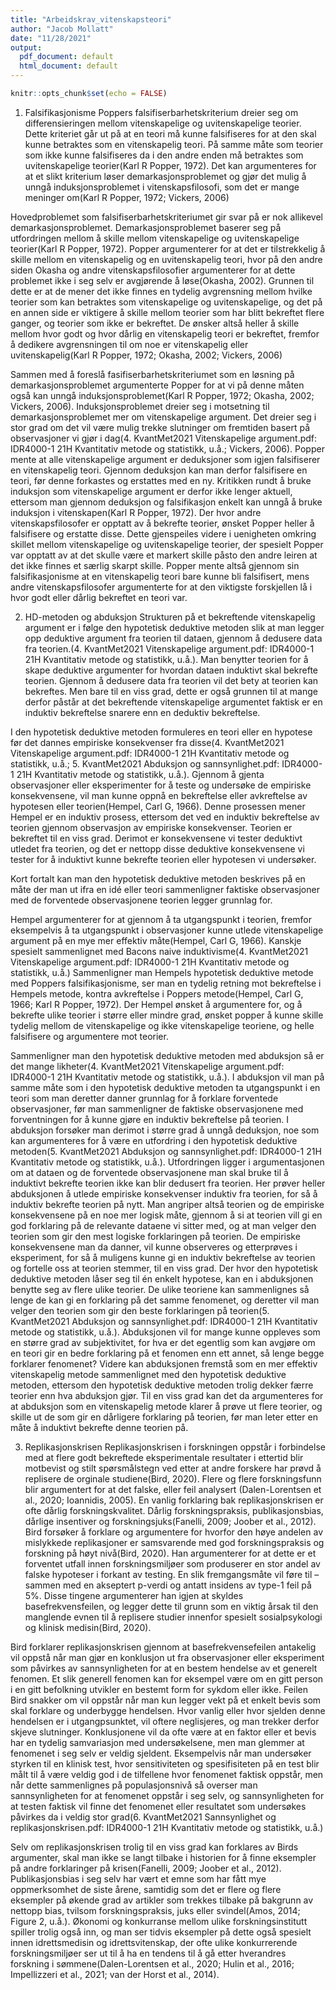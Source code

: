```yaml
---
title: "Arbeidskrav_vitenskapsteori"
author: "Jacob Mollatt"
date: "11/28/2021"
output:
  pdf_document: default
  html_document: default
---
```


```r
knitr::opts_chunk$set(echo = FALSE)
```

1. Falsifikasjonisme
Poppers falsifiserbarhetskriterium dreier seg om differensieringen mellom vitenskapelige og uvitenskapelige teorier. Dette kriteriet går ut på at en teori må kunne falsifiseres for at den skal kunne betraktes som en vitenskapelig teori. På samme måte som teorier som ikke kunne falsifiseres da i den andre enden må betraktes som uvitenskapelige teorier(Karl R Popper, 1972). Det kan argumenteres for at et slikt kriterium løser demarkasjonsproblemet og gjør det mulig å unngå induksjonsproblemet i vitenskapsfilosofi, som det er mange meninger om(Karl R Popper, 1972; Vickers, 2006) 

Hovedproblemet som falsifiserbarhetskriteriumet gir svar på er nok allikevel demarkasjonsproblemet. Demarkasjonsproblemet baserer seg på utfordringen mellom å skille mellom vitenskapelige og uvitenskapelige teorier(Karl R Popper, 1972). Popper argumenterer for at det er tilstrekkelig å skille mellom en vitenskapelig og en uvitenskapelig teori, hvor på den andre siden Okasha og andre vitenskapsfilosofier argumenterer for at dette problemet ikke i seg selv er avgjørende å løse(Okasha, 2002). Grunnen til dette er at de mener det ikke finnes en tydelig avgrensning mellom hvilke teorier som kan betraktes som vitenskapelige og uvitenskapelige, og det på en annen side er viktigere å skille mellom teorier som har blitt bekreftet flere ganger, og teorier som ikke er bekreftet. De ønsker altså heller å skille mellom hvor godt og hvor dårlig en vitenskapelig teori er bekreftet, fremfor å dedikere avgrensningen til om noe er vitenskapelig eller uvitenskapelig(Karl R Popper, 1972; Okasha, 2002; Vickers, 2006) 

Sammen med å foreslå fasifiserbarhetskriteriumet som en løsning på demarkasjonsproblemet argumenterte Popper for at vi på denne måten også kan unngå induksjonsproblemet(Karl R Popper, 1972; Okasha, 2002; Vickers, 2006). Induksjonsproblemet dreier seg i motsetning til demarkasjonsproblemet mer om vitenskapelige argument. Det dreier seg i stor grad om det vil være mulig trekke slutninger om fremtiden basert på observasjoner vi gjør i dag(4. KvantMet2021 Vitenskapelige argument.pdf: IDR4000-1 21H Kvantitativ metode og statistikk, u.å.; Vickers, 2006). Popper mente at alle vitenskapelige argument er deduksjoner som igjen falsifiserer en vitenskapelig teori. Gjennom deduksjon kan man derfor falsifisere en teori, før denne forkastes og erstattes med en ny. Kritikken rundt å bruke induksjon som vitenskapelige argument er derfor ikke lenger aktuell, ettersom man gjennom deduksjon og falsifikasjon enkelt kan unngå å bruke induksjon i vitenskapen(Karl R Popper, 1972). Der hvor andre vitenskapsfilosofer er opptatt av å bekrefte teorier, ønsket Popper heller å falsifisere og erstatte disse. Dette gjenspeiles videre i uenigheten omkring skillet mellom vitenskapelige og uvitenskapelige teorier, der spesielt Popper var opptatt av at det skulle være et markert skille påsto den andre leiren at det ikke finnes et særlig skarpt skille. Popper mente altså gjennom sin falsifikasjonisme at en vitenskapelig teori bare kunne bli falsifisert, mens andre vitenskapsfilosofer argumenterte for at den viktigste forskjellen lå i hvor godt eller dårlig bekreftet en teori var. 

2. HD-metoden og abduksjon
Strukturen på et bekreftende vitenskapelig argument er i følge den hypotetisk deduktive metoden slik at man legger opp deduktive argument fra teorien til dataen, gjennom å dedusere data fra teorien.(4. KvantMet2021 Vitenskapelige argument.pdf: IDR4000-1 21H Kvantitativ metode og statistikk, u.å.). Man benytter teorien for å skape deduktive argumenter for hvordan dataen induktivt skal bekrefte teorien. Gjennom å dedusere data fra teorien vil det bety at teorien kan bekreftes. Men bare til en viss grad, dette er også grunnen til at mange derfor påstår at det bekreftende vitenskapelige argumentet faktisk er en induktiv bekreftelse snarere enn en deduktiv bekreftelse. 

I den hypotetisk deduktive metoden formuleres en teori eller en hypotese før det dannes empiriske konsekvenser fra disse(4. KvantMet2021 Vitenskapelige argument.pdf: IDR4000-1 21H Kvantitativ metode og statistikk, u.å.; 5. KvantMet2021 Abduksjon og sannsynlighet.pdf: IDR4000-1 21H Kvantitativ metode og statistikk, u.å.). Gjennom å gjenta observasjoner eller eksperimenter for å teste og undersøke de empiriske konsekvensene, vil man kunne oppnå en bekreftelse eller avkreftelse av hypotesen eller teorien(Hempel, Carl G, 1966). Denne prosessen mener Hempel er en induktiv prosess, ettersom det ved en induktiv bekreftelse av teorien gjennom observasjon av empiriske konsekvenser. Teorien er bekreftet til en viss grad. Derimot er konsekvensene vi tester deduktivt utledet fra teorien, og det er nettopp disse deduktive konsekvensene vi tester for å induktivt kunne bekrefte teorien eller hypotesen vi undersøker. 

Kort fortalt kan man den hypotetisk deduktive metoden beskrives på en måte der man ut ifra en idé eller teori sammenligner faktiske observasjoner med de forventede observasjonene teorien legger grunnlag for.

Hempel argumenterer for at gjennom å ta utgangspunkt i teorien, fremfor eksempelvis å ta utgangspunkt i observasjoner kunne utlede vitenskapelige argument på en mye mer effektiv måte(Hempel, Carl G, 1966). Kanskje spesielt sammenlignet med Bacons naive induktivisme(4. KvantMet2021 Vitenskapelige argument.pdf: IDR4000-1 21H Kvantitativ metode og statistikk, u.å.) Sammenligner man Hempels hypotetisk deduktive metode med Poppers falsifikasjonisme, ser man en tydelig retning mot bekreftelse i Hempels metode, kontra avkreftelse i Poppers metode(Hempel, Carl G, 1966; Karl R Popper, 1972). Der Hempel ønsket å argumentere for, og å bekrefte ulike teorier i større eller mindre grad, ønsket popper å kunne skille tydelig mellom de vitenskapelige og ikke vitenskapelige teoriene, og helle falsifisere og argumentere mot teorier. 

Sammenligner man den hypotetisk deduktive metoden med abduksjon så er det mange likheter(4. KvantMet2021 Vitenskapelige argument.pdf: IDR4000-1 21H Kvantitativ metode og statistikk, u.å.). I abduksjon vil man på samme måte som i den hypotetisk deduktive metoden ta utgangspunkt i en teori som man deretter danner grunnlag for å forklare forventede observasjoner, før man sammenligner de faktiske observasjonene med forventningen for å kunne gjøre en induktiv bekreftelse på teorien. I abduksjon forsøker man derimot i større grad å unngå deduksjon, noe som kan argumenteres for å være en utfordring i den hypotetisk deduktive metoden(5. KvantMet2021 Abduksjon og sannsynlighet.pdf: IDR4000-1 21H Kvantitativ metode og statistikk, u.å.). Utfordringen ligger i argumentasjonen om at dataen og de forventede observasjonene man skal bruke til å induktivt bekrefte teorien ikke kan blir dedusert fra teorien. Her prøver heller abduksjonen å utlede empiriske konsekvenser induktiv fra teorien, for så å induktiv bekrefte teorien på nytt. Man angriper altså teorien og de empiriske konsekvensene på en noe mer logisk måte, gjennom å si at teorien vill gi en god forklaring på de relevante dataene vi sitter med, og at man velger den teorien som gir den mest logiske forklaringen på teorien. De empiriske konsekvensene man da danner, vil kunne observeres og etterprøves i eksperiment, for så å muligens kunne gi en induktiv bekreftelse av teorien og fortelle oss at teorien stemmer, til en viss grad. Der hvor den hypotetisk deduktive metoden låser seg til én enkelt hypotese, kan en i abduksjonen benytte seg av flere ulike teorier. De ulike teoriene kan sammenlignes så lenge de kan gi en forklaring på det samme fenomenet, og deretter vil man velger den teorien som gir den beste forklaringen på teorien(5. KvantMet2021 Abduksjon og sannsynlighet.pdf: IDR4000-1 21H Kvantitativ metode og statistikk, u.å.). Abduksjonen vil for mange kunne oppleves som en større grad av subjektivitet, for hva er det egentlig som kan avgjøre om en teori gir en bedre forklaring på et fenomen enn ett annet, så lenge begge forklarer fenomenet? Videre kan abduksjonen fremstå som en mer effektiv vitenskapelig metode sammenlignet med den hypotetisk deduktive metoden, ettersom den hypotetisk deduktive metoden trolig dekker færre teorier enn hva abduksjon gjør. Til en viss grad kan det da argumenteres for at abduksjon som en vitenskapelig metode klarer å prøve ut flere teorier, og skille ut de som gir en dårligere forklaring på teorien, før man leter etter en måte å induktivt bekrefte denne teorien på. 

3. Replikasjonskrisen
Replikasjonskrisen i forskningen oppstår i forbindelse med at flere godt bekreftede eksperimentale resultater i ettertid blir motbevist og stilt spørsmålstegn ved etter at andre forskere har prøvd å replisere de orginale studiene(Bird, 2020). Flere og flere forskningsfunn blir argumentert for at det falske, eller feil analysert (Dalen-Lorentsen et al., 2020; Ioannidis, 2005). En vanlig forklaring bak replikasjonskrisen er ofte dårlig forskningskvalitet. Dårlig forskningspraksis, publikasjonsbias, dårlige insentiver og forskningsjuks(Fanelli, 2009; Joober et al., 2012). Bird forsøker å forklare og argumentere for hvorfor den høye andelen av mislykkede replikasjoner er samsvarende med god forskningspraksis og forskning på høyt nivå(Bird, 2020). Han argumenterer for at dette er et forventet utfall innen forskningsmiljøer som produserer en stor andel av falske hypoteser i forkant av testing. En slik fremgangsmåte vil føre til – sammen med en akseptert p-verdi og antatt insidens av type-1 feil på 5%. Disse tingene argumenterer han igjen at skyldes basefrekvensfeilen, og legger dette til grunn som en viktig årsak til den manglende evnen til å replisere studier innenfor spesielt sosialpsykologi og klinisk medisin(Bird, 2020).

Bird forklarer replikasjonskrisen gjennom at basefrekvensefeilen antakelig vil oppstå når man gjør en konklusjon ut fra observasjoner eller eksperiment som påvirkes av sannsynligheten for at en bestem hendelse av et generelt fenomen. Et slik generell fenomen kan for eksempel være om en gitt person i en gitt befolkning utvikler en bestemt form for sykdom eller ikke. Feilen Bird snakker om vil oppstår når man kun legger vekt på et enkelt bevis som skal forklare og underbygge hendelsen. Hvor vanlig eller hvor sjelden denne hendelsen er i utgangpsunktet, vil oftere neglisjeres, og man trekker derfor skjeve slutninger. Konklusjonene vil da ofte være at en faktor eller et bevis har en tydelig samvariasjon med undersøkelsene, men man glemmer at fenomenet i seg selv er veldig sjeldent. Eksempelvis når man undersøker styrken til en klinisk test, hvor sensitiviteten og spesifisiteten på en test blir målt til å være veldig god i de tilfellene hvor fenomenet faktisk oppstår, men når dette sammenlignes på populasjonsnivå så overser man sannsynligheten for at fenomenet oppstår i seg selv, og sannsynligheten for at testen faktisk vil finne det fenomenet eller resultatet som undersøkes påvirkes da i veldig stor grad(6. KvantMet2021 Sannsynlighet og replikasjonskrisen.pdf: IDR4000-1 21H Kvantitativ metode og statistikk, u.å.)

Selv om replikasjonskrisen trolig til en viss grad kan forklares av Birds argumenter, skal man ikke se langt tilbake i historien for å finne eksempler på andre forklaringer på krisen(Fanelli, 2009; Joober et al., 2012). Publikasjonsbias i seg selv har vært et emne som har fått mye oppmerksomhet de siste årene, samtidig som det er flere og flere eksempler på økende grad av artikler som trekkes tilbake på bakgrunn av nettopp bias, tvilsom forskningspraksis, juks eller svindel(Amos, 2014; Figure 2, u.å.). Økonomi og konkurranse mellom ulike forskningsinstitutt spiller trolig også inn, og man ser tidvis eksempler på dette også spesielt innen idrettsmedisin og idrettsvitenskap, der ofte ulike konkurrerende forskningsmiljøer ser ut til å ha en tendens til å gå etter hverandres forskning i sømmene(Dalen-Lorentsen et al., 2020; Hulin et al., 2016; Impellizzeri et al., 2021; van der Horst et al., 2014).
